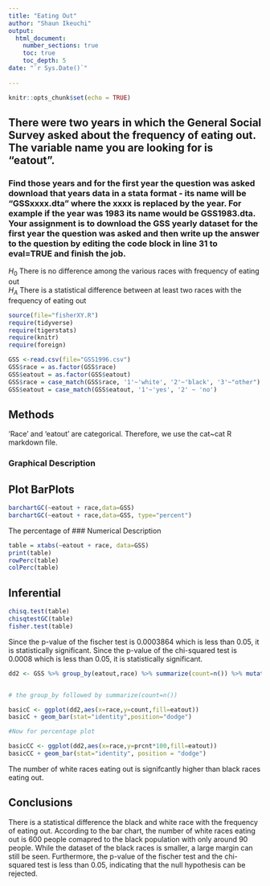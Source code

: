 ```yaml
---
title: "Eating Out"
author: "Shaun Ikeuchi"
output: 
  html_document:
    number_sections: true
    toc: true
    toc_depth: 5
date: "`r Sys.Date()`"    
    
---
```


```r
knitr::opts_chunk$set(echo = TRUE)
```

## There were two years in which the General Social Survey asked about the frequency of eating out. The variable name you are looking for is "eatout".
### Find those years and for the first year the question was asked download that years data in a stata format - its name will be "GSSxxxx.dta" where the xxxx is replaced by the year.  For example if the year was 1983 its name would be GSS1983.dta. Your assignment is to download the GSS yearly dataset for the first year the question was asked and then  write up the answer to the question by editing the  code block in line 31 to eval=TRUE and finish the job. 

$H_0$ There is no difference among the various races with frequency of eating out  
$H_A$ There is a statistical difference between at least two races with the frequency of eating out  


```r
source(file="fisherXY.R")
require(tidyverse)
require(tigerstats)
require(knitr)
require(foreign)
```
```r
GSS <-read.csv(file="GSS1996.csv")
GSS$race = as.factor(GSS$race)
GSS$eatout = as.factor(GSS$eatout)
GSS$race = case_match(GSS$race, '1'~'white', '2'~'black', '3'~"other")
GSS$eatout = case_match(GSS$eatout, '1'~'yes', '2' ~ 'no')

```

## Methods

'Race' and 'eatout' are categorical. Therefore, we use the cat~cat R markdown file.

### Graphical Description
## Plot BarPlots
```r


barchartGC(~eatout + race,data=GSS)
barchartGC(~eatout + race,data=GSS, type="percent")

```
 
The percentage of 
### Numerical Description

```r
table = xtabs(~eatout + race, data=GSS)
print(table)
rowPerc(table)
colPerc(table)
```

## Inferential

```r

chisq.test(table)
chisqtestGC(table)
fisher.test(table)

```
 
Since the p-value of the fischer test is 0.0003864 which is less than 0.05, it is statistically significant.
Since the p-value of the chi-squared test is 0.0008 which is less than 0.05, it is statistically significant. 

```r
dd2 <- GSS %>% group_by(eatout,race) %>% summarize(count=n()) %>% mutate(prcnt=count/sum(count))


# the group_by followed by summarize(count=n())

basicC <- ggplot(dd2,aes(x=race,y=count,fill=eatout))
basicC + geom_bar(stat="identity",position="dodge")

#Now for percentage plot

basicCC <- ggplot(dd2,aes(x=race,y=prcnt*100,fill=eatout)) 
basicCC + geom_bar(stat="identity", position = "dodge")
```

The number of white races eating out is signifcantly higher than black races eating out.


## Conclusions

There is a statistical difference the black and white race with the frequency of eating out. According to the bar chart, the number of white races eating out is 600 people comapred to the black population with only around 90 people. While the dataset of the black races is smaller, a large margin can still be seen. Furthermore, the p-value of the fischer test and the chi-squared test is less than 0.05, indicating that the null hypothesis can be rejected.  